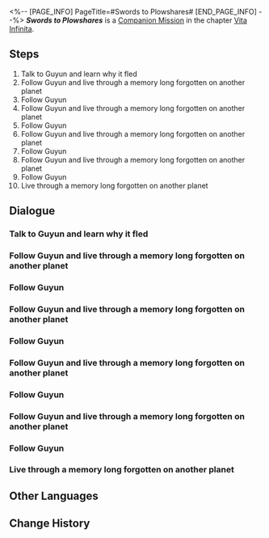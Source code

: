<%-- [PAGE_INFO]
PageTitle=#Swords to Plowshares#
[END_PAGE_INFO] --%>
{{Stub|Dialogue.}}
{{Mission Infobox
|id            = 2021902
|title         = 
|image         = <!--Mission Swords to Plowshares.png-->
|type          = Companion
|event_name    = 
|chapter       = Vita Infinita (Companion Mission Chapter)
|requirements  = {{subst:void|<!--Unknown: {"Type":"Manual"}-->}}
|summary       = <!--official mission summary from Fate's Atlas-->
|characters    = Guyun; Trailblazer; Yunli
|startLocation = [[The Xianzhou Luofu]] - [[Kalevala in Memory]]
|world         = The Xianzhou Luofu
|area          = Kalevala in Memory
|prev          = 
|next          = 
|rewards       = Trailblaze EXP*800; Stellar Jade*100; Traveler's Guide*12; Lost Crystal*10; Lupitoxin Sawteeth*6; Credit*120,000
}}
'''''Swords to Plowshares''''' is a [[Companion Mission]] in the chapter [[Vita Infinita (Companion Mission Chapter)|Vita Infinita]].

==Steps==
# Talk to Guyun and learn why it fled
# Follow Guyun and live through a memory long forgotten on another planet
# Follow Guyun
# Follow Guyun and live through a memory long forgotten on another planet
# Follow Guyun
# Follow Guyun and live through a memory long forgotten on another planet
# Follow Guyun
# Follow Guyun and live through a memory long forgotten on another planet
# Follow Guyun
# Live through a memory long forgotten on another planet

<!--
==Gameplay Notes==

--><!--
==Trial Character==

-->
==Dialogue==
{{Stub Dialogue}}
===Talk to Guyun and learn why it fled{{subst:void|<!--202190209-->}}===
{{Mission Description|type=companion|location=Kalevala in Memory|The mystery's solved: Nobody stole Guyun. It just made itself "gone with the wind." Culprit or victim, Guyun owes everyone an explanation for what happened.<br />Learn about the memories shared between Guyun and the Nameless Swordsmaster.}}
{{Dialogue Start}}
:{{tx}}
{{Dialogue End}}

===Follow Guyun and live through a memory long forgotten on another planet{{subst:void|<!--202190201-->}}===
{{Dialogue Start}}
:{{tx}}
{{Dialogue End}}

===Follow Guyun{{subst:void|<!--202190206-->}}===
{{Mission Description|type=companion|location=Kalevala in Memory|update|The mystery's solved: Nobody stole Guyun. It just made itself "gone with the wind." Culprit or victim, Guyun owes everyone an explanation for what happened.<br />Follow Guyun and continue onward.}}
{{Dialogue Start}}
:{{tx}}
{{Dialogue End}}

===Follow Guyun and live through a memory long forgotten on another planet{{subst:void|<!--202190202-->}}===
{{Dialogue Start}}
:{{tx}}
{{Dialogue End}}

===Follow Guyun{{subst:void|<!--202190207-->}}===
{{Dialogue Start}}
:{{tx}}
{{Dialogue End}}

===Follow Guyun and live through a memory long forgotten on another planet{{subst:void|<!--202190203-->}}===
{{Dialogue Start}}
:{{tx}}
{{Dialogue End}}

===Follow Guyun{{subst:void|<!--202190208-->}}===
{{Dialogue Start}}
:{{tx}}
{{Dialogue End}}

===Follow Guyun and live through a memory long forgotten on another planet{{subst:void|<!--202190204-->}}===
{{Dialogue Start}}
:{{tx}}
{{Dialogue End}}

===Follow Guyun{{subst:void|<!--202190210-->}}===
{{Dialogue Start}}
:{{tx}}
{{Dialogue End}}

===Live through a memory long forgotten on another planet{{subst:void|<!--202190205-->}}===
{{Mission Description|type=companion|location=Kalevala in Memory|update|The mystery's solved: Nobody stole Guyun. It just made itself "gone with the wind." Culprit or victim, Guyun owes everyone an explanation for what happened.}}
{{Dialogue Start}}
:{{tx}}
{{Dialogue End}}

==Other Languages==
{{Other Languages
|en   = Swords to Plowshares
|zhs  = 铸剑为犁
|zht  = 鑄劍為犁
|ja   = 争いの剣は命吹き込む鋤へ
|ko   = 검을 쟁기로
|es   = Espadas en arados
|fr   = De l'épée à la bêche
|ru   = Перекуют мечи свои на орала
|th   = หลอมดาบเป็นคันไถ
|vi   = Buông Kiếm Cầu An Yên
|de   = Schwerter zu Spaten
|id   = Menempa Pedang Menjadi Mata Bajak
|pt   = Espadas e Arados
}}

==Change History==
{{Change History|2.4}}

